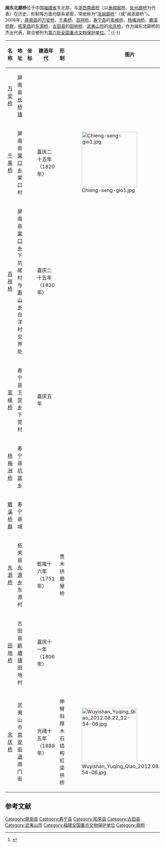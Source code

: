 {{文物保护单位
| 级别 = 全国
| 名称 = 闽东北廊桥
| 图片 = 
| 所在 = [[福建省|福建省]][[屏南县|屏南县]]、[[寿宁县|寿宁县]]、<br />[[柘荣县|柘荣县]]、[[古田县|古田县]]、[[武夷山市|武夷山市]]
| 分类 = 古建筑
| 时代 = 清
| 编号 = [[第六批全国重点文物保护单位|第六批]]第593项
| 登录 = 2006年5月25日
}}

'''闽东北廊桥'''位于中国[[福建省|福建省]]东北部，与[[浙西南廊桥|浙西南廊桥]]（以[[泰顺廊桥|泰顺廊桥]]、[[处州廊桥|处州廊桥]]为代表）在历史、形制等方面均联系紧密，常统称为“[[浙闽廊桥|浙闽廊桥]]”（或“闽浙廊桥”）。2006年，[[屏南县|屏南县]]的[[万安桥_(屏南)|万安桥]]、[[千乘桥|千乘桥]]、[[百祥桥|百祥桥]]，[[寿宁县|寿宁县]]的[[鸾峰桥|鸾峰桥]]、[[杨梅洲桥|杨梅洲桥]]、[[蟾溪贯木桥群|蟾溪桥群]]，[[柘荣县|柘荣县]]的[[东源桥|东源桥]]，[[古田县|古田县]]的[[田地桥|田地桥]]、[[武夷山市|武夷山市]]的[[余庆桥|余庆桥]]，作为闽东北廊桥的杰出代表，联合被列为[[第六批全国重点文物保护单位|第六批全国重点文物保护单位]]。<ref>{{Cite book |author=国家文物局 编 |title=全国重点文物保护单位（第六批）·第Ⅴ卷 |publisher=文物出版社 |year=2008 |isbn=978-7-5010-2446-9 |pages=387 }}</ref>
{{-}}
{| class="wikitable" style="font-size: 90%;"
|-
! 名称 !! 地址 !! 坐标 !! 建造年代 !! 形制 !! 图片 !! 备注
|-
| [[万安桥_(屏南)|万安桥]] || 屏南县[[长桥镇|长桥镇]] ||  ||  ||  ||  || 
|-
| [[千乘桥|千乘桥]] || 屏南县[[棠口乡|棠口乡]]棠口村 || {{coord|26|57|33|N|119|00|48|E|scale:10000}} || 嘉庆二十五年（1820年） ||  || [[File:Chieng-seng-gio1.jpg|180px]] || 
|-
| [[百祥桥|百祥桥]] || 屏南县[[棠口乡|棠口乡]]下坑尾村<br />与[[寿山乡|寿山乡]]白洋村交界处 ||  || 嘉庆二十五年（1820年） ||  ||  || 又称松柏桥和白洋桥，2006年6月27日毁于火灾
|-
| [[鸾峰桥|鸾峰桥]] || 寿宁县[[下党乡|下党乡]]下党村 ||  || 嘉庆五年 ||  ||  || 又称下党桥
|-
| [[杨梅洲桥|杨梅洲桥]] || 寿宁县[[坑底乡|坑底乡]] ||  ||  ||  ||  || 
|-
| [[蟾溪贯木桥群|蟾溪桥群]] || 寿宁县城 ||  ||  ||  ||  || 
|-
| [[东源桥|东源桥]] || 柘荣县[[东源乡|东源乡]]东源村 ||  || 乾隆十六年（1751年） || 贯木拱廊屋桥 ||  || 又称水浒桥
|-
| [[田地桥|田地桥]] || 古田县[[鹤塘镇|鹤塘镇]]田地村 ||  || 嘉庆十一年（1806年） ||  ||  || 
|-
| [[余庆桥|余庆桥]] || 武夷山市[[崇安街道|崇安街道]]南门街 || {{coord|27|44|54|N|118|01|38|E|scale:10000}} || 光绪十五年（1889年） || 伸臂斜撑木石结构虹梁拱桥 || [[File:Wuyishan_Yuqing_Qiao_2012.08.22_12-54-06.jpg|180px]] || 2011年5月28日毁于火灾，仅存桥墩
|}

==参考文献==
{{reflist}}

{{福建全国重点文物保护单位}}

{{DEFAULTSORT:min}}
[[Category:屏南县|Category:屏南县]]
[[Category:寿宁县|Category:寿宁县]]
[[Category:柘荣县|Category:柘荣县]]
[[Category:古田县|Category:古田县]]
[[Category:武夷山市|Category:武夷山市]]
[[Category:福建全国重点文物保护单位|Category:福建全国重点文物保护单位]]
[[Category:廊桥|Category:廊桥]]